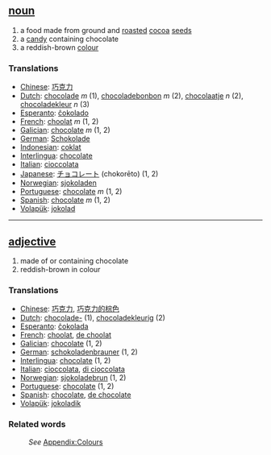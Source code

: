 == [[noun]] ==
#a food made from ground and [[roast]]ed [[cocoa]] [[seed]]s
#a [[candy]] containing chocolate
#a reddish-brown [[color|colour]]

=== Translations ===
*[[Chinese]]: [[巧克力]]
*[[Dutch]]: [[chocolade]] ''m'' (1), [[chocoladebonbon]] ''m'' (2), [[chocolaatje]] ''n'' (2), [[chocoladekleur]] ''n'' (3) 
*[[Esperanto]]: [[ĉokolado]]
*[[French]]: [[choolat]] ''m'' (1, 2)
*[[Galician]]: [[chocolate]] ''m'' (1, 2)
*[[German]]: [[Schokolade]]
*[[Indonesian]]: [[coklat]]
*[[Interlingua]]: [[chocolate]]
*[[Italian]]: [[cioccolata]]
*[[Japanese]]: [[チョコレート]] (chokorēto) (1, 2)
*[[Norwegian]]: [[sjokoladen]]
*[[Portuguese]]: [[chocolate]] ''m'' (1, 2)
*[[Spanish]]: [[chocolate]] ''m'' (1, 2)
*[[Volapük]]: [[jokolad]]

----

== [[adjective]] ==
#made of or containing chocolate
#reddish-brown in colour

=== Translations ===
*[[Chinese]]: [[巧克力]], [[巧克力的棕色]]
*[[Dutch]]: [[chocolade-]] (1), [[chocoladekleurig]] (2) 
*[[Esperanto]]: [[ĉokolada]]
*[[French]]: [[choolat]], [[de choolat]]
*[[Galician]]: [[chocolate]] (1, 2)
*[[German]]: [[schokoladenbrauner]] (1, 2)
*[[Interlingua]]: [[chocolate]] (1, 2)
*[[Italian]]: [[cioccolata]], [[di cioccolata]]
*[[Norwegian]]: [[sjokoladebrun]] (1, 2)
*[[Portuguese]]: [[chocolate]] (1, 2)
*[[Spanish]]: [[chocolate]], [[de chocolate]]
*[[Volapük]]: [[jokoladik]]

=== Related words ===
:''See'' [[Wiktionary_Appendix:Colours|Appendix:Colours]]